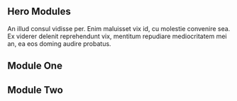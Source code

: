 
<Meta of={Hero} />

<Unstyled>
  <section style={{ maxWidth: '640px' }}>
    <h1>Hero Modules</h1>
    <p>
      An illud consul vidisse per. Enim maluisset vix id, cu molestie convenire sea. Ex viderer
      delenit reprehendunt vix, mentitum repudiare mediocritatem mei an, ea eos doming audire
      probatus.
    </p>
  </section>
  <section class="margin-bottom_40">
    <div class="module-container dashed-border">
      <div class="max-width_600 background-color_gray border-radius_12 height_224"></div>
    </div>
  </section>
  <Primary of={Hero} />
  <Controls />
  <section>
    <h2>Module One</h2>
    <Canvas of={Hero.ModuleOne} additionalActions={[gitHubAction]} source={{ code: HeroCTACode }} />
    <h2>Module Two</h2>
    <Canvas
      of={Hero.ModuleTwo}
      additionalActions={[gitHubAction]}
      source={{ code: HeroNoCTACode }}
    />
  </section>
</Unstyled>
